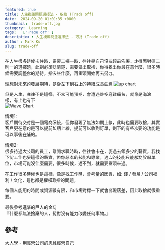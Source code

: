 ```yaml
---
featured: true
title: 人生複雜問題選擇法 - 取捨 (Trade off)
date:  2024-09-20 01:01:35 +0800
thumbnail:  trade-off.jpg
category:  Learning  
tags:   ['Trade off' ]
description : 人生複雜問題選擇法 - 取捨 (Trade off)
author : Mark Ku
slug: trade-off
---
```


在人生很多時候卡住時，需要二擇一時，往往是自己沒有超前佈署，才得面對這二則一的選擇題，此刻必須認清楚，需要做出取捨，你得找出你最在意什麼，很多時候需要調整你的期待，捨去些什麼，再重頭開始再去努力。  

理想對未來的發展期待，是從左下到右上的持續成長曲線
![up chart](up-chart.png)

但是人生，往往不是這樣，不太可能預期，會遭遇許多磨難痛苦，就像是海浪一樣，有上也有下  
![Wave Chart](wave.png)

情境1:  
客戶期待交付是一個電商系統，但你發現了無法如期上線，此時也需要取捨，其實客戶更在意的是可以提前如期上線，提前可以收到訂單，剩下的有些次要的功能是可以事後在補的。  

情境2:  
很多待過大公司的員工，離開求職時時，往往會卡在，我過去領多少的薪資，我找下份工作也要這樣的薪資，但你原本的技能和專業，過去的技能只能服務於原單位，市場可能沒什麼需要，很多時候，達不到，就需要重頭來過。  

在工作很多時候也是這樣，像是找工作時，會考量的因素，如: 錢 / 發展 / 公司福利 / 文化，這也都是權橫取捨的問題。  

每個人能用的時間或資源很有限，和市場對標一下就會出現落差，因此取捨就很重要。  

最後參考進擊的巨人的金句  
『什麼都無法捨棄的人，絕對沒有能力改變任何事物。』

## 參考
大人學 - 用經營公司的思維經營自己


